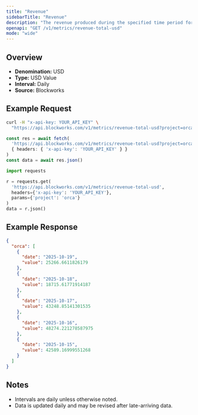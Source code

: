 ```yaml
---
title: "Revenue"
sidebarTitle: "Revenue"
description: "The revenue produced during the specified time period for given project."
openapi: "GET /v1/metrics/revenue-total-usd"
mode: "wide"
---
```


## Overview

- **Denomination:** USD
- **Type:** USD Value
- **Interval:** Daily
- **Source:** Blockworks

## Example Request

<CodeGroup>

```bash cURL
curl -H "x-api-key: YOUR_API_KEY" \
  "https://api.blockworks.com/v1/metrics/revenue-total-usd?project=orca"
```

```typescript TypeScript
const res = await fetch(
  'https://api.blockworks.com/v1/metrics/revenue-total-usd?project=orca',
  { headers: { 'x-api-key': 'YOUR_API_KEY' } }
)
const data = await res.json()
```

```python Python
import requests

r = requests.get(
  'https://api.blockworks.com/v1/metrics/revenue-total-usd',
  headers={'x-api-key': 'YOUR_API_KEY'},
  params={'project': 'orca'}
)
data = r.json()
```

</CodeGroup>

## Example Response

```json
{
  "orca": [
    {
      "date": "2025-10-19",
      "value": 25266.6611826179
    },
    {
      "date": "2025-10-18",
      "value": 18715.61771914187
    },
    {
      "date": "2025-10-17",
      "value": 43248.85141301535
    },
    {
      "date": "2025-10-16",
      "value": 48274.221278587975
    },
    {
      "date": "2025-10-15",
      "value": 42589.16999551268
    }
  ]
}
```

## Notes
- Intervals are daily unless otherwise noted.
- Data is updated daily and may be revised after late-arriving data.